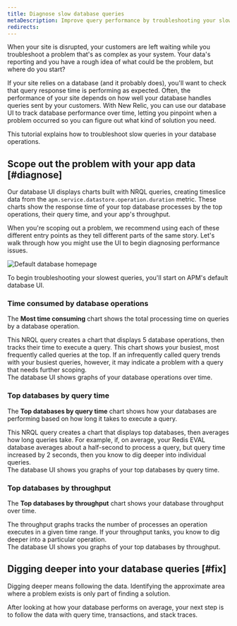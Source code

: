 ```yaml
---
title: Diagnose slow database queries
metaDescription: Improve query performance by troubleshooting your slow database with the New Relic Database UI.
redirects:
---
```







When your site is disrupted, your customers are left waiting while you troubleshoot a problem that's as complex as your system. Your data's reporting and you have a rough idea of what could be the problem, but where do you start? 

If your site relies on a database (and it probably does), you'll want to check that query response time is performing as expected. Often, the performance of your site depends on how well your database handles queries sent by your customers. With New Relic, you can use our database UI to track database performance over time, letting you pinpoint when a problem occurred so you can figure out what kind of solution you need. 

This tutorial explains how to troubleshoot slow queries in your database operations.  

## Scope out the problem with your app data  [#diagnose]

Our database UI displays charts built with NRQL queries, creating timeslice data from the `apm.service.datastore.operation.duration` metric. These charts show the response time of your top database processes by the top operations, their query time, and your app's throughput. 

When you're scoping out a problem, we recommend using each of these different entry points as they tell different parts of the same story. Let's walk through how you might use the UI to begin diagnosing performance issues. 

<img
  title="Default database homepage"
  alt="Default database homepage"
  src={apmDefaultDatabaseUI}
/>

<figcaption>
  To begin troubleshooting your slowest queries, you'll start on APM's default database UI. 
</figcaption>

<Steps>
<Step>

  ### Time consumed by database operations

  The **Most time consuming** chart shows the total processing time on queries by a database operation. 

<SideBySide>
  <Side>
 This NRQL query creates a chart that displays 5 database operations, then tracks their time to execute a query. This chart shows your busiest, most frequently called queries at the top. If an infrequently called query trends with your busiest queries, however, it may indicate a problem with a query that needs further scoping. 
  </Side>

  <Side>
<img
  title="Top 5 Database operations over time"
  alt=""
  src={apmATimesliceChartofTop5DatabaseOperations}
/>

<figcaption>
  The database UI shows graphs of your database operations over time.
</figcaption> 

</Side>
</SideBySide>

 
    
</Step>

<Step>

### Top databases by query time

The **Top databases by query time** chart shows how your databases are performing based on how long it takes to execute a query. 

<SideBySide>
  <Side>
  This NRQL query creates a chart that displays top databases, then averages how long queries take. For example, if, on average, your Redis EVAL database averages about a half-second to process a query, but query time increased by 2 seconds, then you know to dig deeper into individual queries. 
  </Side>

  <Side>
    <img
  title="Top databases by query time"
  alt=""
  src={apmTopDatabasesbyQueryTime}
/>

<figcaption>
  The database UI shows you graphs of your top databases by query time.
</figcaption>
  </Side>

</SideBySide>


</Step>

<Step>

### Top databases by throughput

The **Top databases by throughput** chart shows your database throughput over time. 

<SideBySide>
  <Side>
The throughput graphs tracks the number of processes an operation executes in a given time range. If your throughput tanks, you know to dig deeper into a particular operation. 
</Side>
  <Side>
    <img
  title="Top 5 Database operations over time"
  alt=""
  src={apmDatabaseThroughput}
/>

<figcaption>
  The database UI shows you graphs of your top databases by throughput.
</figcaption>
  </Side>
</SideBySide>



</Step>
</Steps>

## Digging deeper into your database queries [#fix]

Digging deeper means following the data. Identifying the approximate area where a problem exists is only part of finding a solution. 

After looking at how your database performs on average, your next step is to follow the data with query time, transactions, and stack traces.
